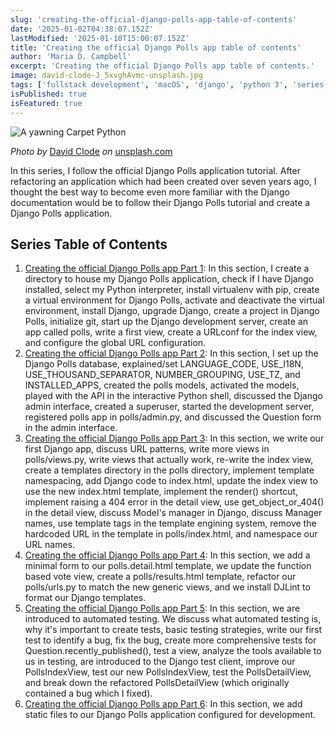 ```yaml
---
slug: 'creating-the-official-django-polls-app-table-of-contents'
date: '2025-01-02T04:38:07.152Z'
lastModified: '2025-01-10T15:00:07.152Z'
title: 'Creating the official Django Polls app table of contents'
author: 'Maria D. Campbell'
excerpt: 'Creating the official Django Polls app table of contents.'
image: david-clode-J_5xvghAvmc-unsplash.jpg
tags: ['fullstack development', 'macOS', 'django', 'python 3', 'series']
isPublished: true
isFeatured: true
---
```


![A yawning Carpet Python](david-clode-J_5xvghAvmc-unsplash.jpg)

_Photo by_ [David Clode](https://unsplash.com/@davidclode) _on_
[unsplash.com](https://unsplash.com/photos/a-close-up-of-a-snake-on-a-rock-J_5xvghAvmc)

In this series, I follow the official Django Polls application tutorial. After
refactoring an application which had been created over seven years ago, I
thought the best way to become even more familiar with the Django documentation
would be to follow their Django Polls tutorial and create a Django Polls
application.

## Series Table of Contents

1. [Creating the official Django Polls app Part 1](/blog/creating-the-official-django-polls-app-part-1):
   In this section, I create a directory to house my Django Polls application,
   check if I have Django installed, select my Python interpreter, install
   virtualenv with pip, create a virtual environment for Django Polls, activate
   and deactivate the virtual environment, install Django, upgrade Django,
   create a project in Django Polls, initialize git, start up the Django
   development server, create an app called polls, write a first view, create a
   URLconf for the index view, and configure the global URL configuration.
1. [Creating the official Django Polls app Part 2](/blog/creating-the-official-django-polls-app-part-2):
   In this section, I set up the Django Polls database, explained/set
   LANGUAGE_CODE, USE_I18N, USE_THOUSAND_SEPARATOR, NUMBER_GROUPING, USE_TZ, and
   INSTALLED_APPS, created the polls models, activated the models, played with
   the API in the interactive Python shell, discussed the Django admin
   interface, created a superuser, started the development server, registered
   polls app in polls/admin.py, and discussed the Question form in the admin
   interface.
1. [Creating the official Django Polls app Part 3](/blog/creating-the-official-django-polls-app-part-3):
   In this section, we write our first Django app, discuss URL patterns, write
   more views in polls/views.py, write views that actually work, re-write the
   index view, create a templates directory in the polls directory, implement
   template namespacing, add Django code to index.html, update the index view to
   use the new index.html template, implement the render() shortcut, implement
   raising a 404 error in the detail view, use get_object_or_404() in the detail
   view, discuss Model's manager in Django, discuss Manager names, use template
   tags in the template engining system, remove the hardcoded URL in the
   template in polls/index.html, and namespace our URL names.
1. [Creating the official Django Polls app Part 4](/blog/creating-the-official-django-polls-app-part-4):
   In this section, we add a minimal form to our polls.detail.html template, we
   update the function based vote view, create a polls/results.html template,
   refactor our polls/urls.py to match the new generic views, and we install
   DJLint to format our Django templates.
1. [Creating the official Django Polls app Part 5](/blog/creating-the-official-django-polls-app-part-5#creating-more-comprehensive-tests-for-questionrecently-published):
   In this section, we are introduced to automated testing. We discuss what
   automated testing is, why it's important to create tests, basic testing
   strategies, write our first test to identify a bug, fix the bug, create more
   comprehensive tests for Question.recently_published(), test a view, analyze
   the tools available to us in testing, are introduced to the Django test
   client, improve our PollsIndexView, test our new PollsIndexView, test the
   PollsDetailView, and break down the refactored PollsDetailView (which
   originally contained a bug which I fixed).
1. [Creating the official Django Polls app Part 6](/blog/creating-the-official-django-polls-app-part-6):
   In this section, we add static files to our Django Polls application
   configured for development.
